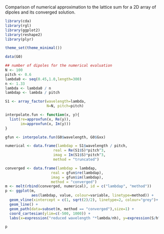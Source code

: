 Comparison of numerical approximation to the lattice sum for a 2D array of dipoles and its converged solution.

```r
library(cda)
library(rgl)
library(ggplot2)
library(reshape2)
library(plyr)
```

```r
theme_set(theme_minimal())
```

```r
data(G0)

## number of dipoles for the numerical evaluation
N <- 100
pitch <- 0.6
lambda0 <- seq(0.45,1.0,length=300)
n <- 1.33
lambda <- lambda0 / n
lambdap <- lambda / pitch

S1 <- array_factor(wavelength=lambda,
                   N=N, pitch=pitch)

interpolate.fun <- function(x, y){
  list(re=approxfun(x, Re(y)),
       im=approxfun(x, Im(y)))
}

gfun <- interpolate.fun(G0$wavelength, G0$Gxx)

numerical <- data.frame(lambdap = S1$wavelength / pitch,
                      real = Re(S1$S)*pitch^3,
                      imag = Im(S1$S)*pitch^3,
                      method = "truncated")

converged <- data.frame(lambdap = lambdap,
                     real = gfun$re(lambdap),
                     imag = gfun$im(lambdap),
                     method = "converged")
m <- melt(rbind(converged, numerical), id = c("lambdap", "method"))
p <- ggplot(m,
            aes(lambdap, value, colour=variable, linetype=method)) +
  geom_vline(xintercept = c(1, sqrt(2)/2), linetype=2, colour="grey")+
  geom_line() +  
  geom_path(data=subset(m, method == "converged"),size=1) + 
  coord_cartesian(ylim=c(-500, 1000)) +
  labs(x=expression("reduced wavelength "*lambda/nh), y=expression(S/h^3))

p
```

